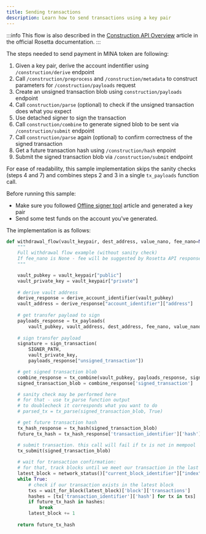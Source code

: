 ```yaml
---
title: Sending transactions
description: Learn how to send transactions using a key pair
---
```


:::info
This flow is also described in the [Construction API Overview](https://docs.cloud.coinbase.com/rosetta/docs/construction-api-overview) article in the official Rosetta documentation.
:::

The steps needed to send payment in MINA token are following:
1. Given a key pair, derive the account indentifier using `/construction/derive` endpoint
1. Call `/construction/preprocess` and `/construction/metadata` to construct parameters for `/construction/payloads` request
1. Create an unsigned transaction blob using `construction/payloads` endpoint
1. Call `construction/parse` (optional) to check if the unsigned transaction does what you expect
1. Use detached signer to sign the transaction
1. Call `construction/combine` to generate signed blob to be sent via `/construction/submit` endpoint
1. Call `construction/parse` again (optional) to confirm correctness of the signed transaction
1. Get a future transaction hash using `/construction/hash` enpoint
1. Submit the signed transaction blob via `/construction/submit` endpoint

For ease of readability, this sample implementation skips the sanity checks (steps 4 and 7) and combines steps 2 and 3 in a single `tx_payloads` function call.

Before running this sample:
- Make sure you followed [Offline signer tool](using-signer) article and generated a key pair
- Send some test funds on the account you've generated.

The implementation is as follows:

```python
def withdrawal_flow(vault_keypair, dest_address, value_nano, fee_nano=None):
    """
    Full withdrawal flow example (without sanity check)
    If fee_nano is None - fee will be suggested by Rosetta API response
    """

    vault_pubkey = vault_keypair["public"]
    vault_private_key = vault_keypair["private"]
    
    # derive vault address
    derive_response = derive_account_identifier(vault_pubkey)
    vault_address = derive_response["account_identifier"]["address"]
    
    # get transfer payload to sign
    payloads_response = tx_payloads(
        vault_pubkey, vault_address, dest_address, fee_nano, value_nano)
    
    # sign transfer payload
    signature = sign_transaction(
        SIGNER_PATH, 
        vault_private_key,
        payloads_response["unsigned_transaction"])

    # get signed transaction blob
    combine_response = tx_combine(vault_pubkey, payloads_response, signature)
    signed_transaction_blob = combine_response['signed_transaction']

    # sanity check may be performed here 
    # for that - use tx_parse function output
    # to doublecheck it corresponds what you want to do
    # parsed_tx = tx_parse(signed_transaction_blob, True)

    # get future transaction hash
    tx_hash_response = tx_hash(signed_transaction_blob)
    future_tx_hash = tx_hash_response['transaction_identifier']['hash']

    # submit transaction. this call will fail if tx is not in mempool
    tx_submit(signed_transaction_blob)
    
    # wait for transaction confirmation:
    # for that, track blocks until we meet our transaction in the last one
    latest_block = network_status()["current_block_identifier"]["index"]
    while True:
        # check if our transaction exists in the latest block
        txs = wait_for_block(latest_block)['block']['transactions']
        hashes = [tx['transaction_identifier']['hash'] for tx in txs]
        if future_tx_hash in hashes:
            break
        latest_block += 1
    
    return future_tx_hash
```